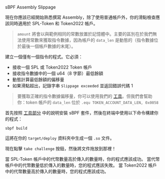 
<ChallengeTitle>sBPF Assembly Slippage</ChallengeTitle>

現在你應該已經開始熟悉撰寫 Assembly，除了使用普通帳戶外，你的滑點檢查應該同時適用於 SPL-Token 和 Token2022 帳戶。

> `amount` 將會以與範例相同的常數放置於記憶體中。主要的區別在於我們無法使用常數來獲取指令數據，因為帳戶的 `data_len` 是動態的（指令數據位於最後一個帳戶數據的末尾）。

建立一個僅有一個指令的程式。它必須：
- 接收一個 SPL 或 Token2022 Token 帳戶
- 接收指令數據中的一個 u64（8 字節）最低餘額
- 動態計算最低餘額的偏移量
- 如果滑點超出，記錄字串 `Slippage exceeded` 並返回錯誤代碼 1

> 要獲取正確的指令數據偏移量，你可以使用我們的 [工具](https://sbpf.xyz)。但我們會幫助你：token 帳戶的 `data_len` 位於 `.equ TOKEN_ACCOUNT_DATA_LEN, 0x0058`

首先按照 [工具部分](/zh-HK/courses/introduction-to-assembly/tooling) 中的說明安裝 sBPF 套件，然後在終端中使用以下命令構建你的程式：

```
sbpf build
```

這將在你的 `target/deploy` 資料夾中生成一個 `.so` 文件。

現在點擊 `take challenge` 按鈕，然後將文件拖放到那裡！

<RequirementList>
  <Requirement title="挑戰 1：使用 SPL-Token 測試滑點">
    當 SPL-Token 帳戶中的代幣數量高於傳入的數量時，你的程式應該成功。
  </Requirement>

  <Requirement title="挑戰 2：測試滑點失敗">
    當代幣帳戶中的代幣數量低於傳入的數量時，您的程式應該失敗。
  </Requirement>

  <Requirement title="挑戰 3：使用 Token2022 測試滑點">
    當 Token2022 帳戶中的代幣數量高於傳入的數量時，您的程式應該成功。
  </Requirement>
</RequirementList>